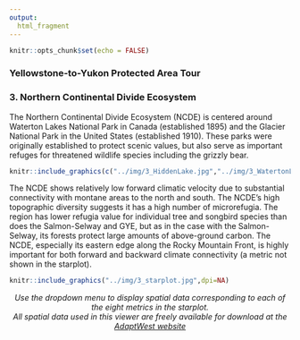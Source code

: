```yaml
---
output:
  html_fragment   
---
```

```r
knitr::opts_chunk$set(echo = FALSE)
```
### **Yellowstone-to-Yukon Protected Area Tour**
### **3. Northern Continental Divide Ecosystem**
The Northern Continental Divide Ecosystem (NCDE) is centered around Waterton Lakes National Park in Canada (established 1895) and the Glacier National Park in the United States (established 1910). These parks were originally established to protect scenic values, but also serve as important refuges for threatened wildlife species including the grizzly bear.

```r
knitr::include_graphics(c("../img/3_HiddenLake.jpg","../img/3_WatertonLake.jpg"))
```

The NCDE shows relatively low forward climatic velocity due to substantial connectivity with montane areas to the north and south.
The NCDE's high topographic diversity suggests it has a high number of microrefugia. The region has lower refugia value for individual tree and songbird species than does the Salmon-Selway and GYE, but as in the case with the Salmon-Selway, its forests protect large amounts of above-ground carbon.
The NCDE, especially its eastern edge along the Rocky Mountain Front, is highly important for both forward and backward climate connectivity (a metric not shown in the starplot).

```r
knitr::include_graphics("../img/3_starplot.jpg",dpi=NA)
```

<p align="center">
_Use the dropdown menu to display spatial data corresponding to each of the eight metrics in the starplot. 
<br>
All spatial data used in this viewer are freely available for download at the [AdaptWest website](http://adaptwest.databasin.org)_
</p>

